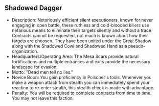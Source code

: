 ## Shadowed Dagger

- Description: Notoriously efficient silent executioners, known for never engaging in open battle, these ruthless and cold-blooded killers use nefarious means to eliminate their targets silently and without a trace. Contracts cannot be requested, not much is known about how their targets are choosen. They have been united under the Great Shadow along with the Shadowed Cowl and Shadowed Hand as a pseudo-organization.
- Headquarters/Operating Area: The Mesa Scars provide natural fortifications and multiple entrances and exits provide the necessary landscape for evasion.
- Motto: "Dead men tell no lies."
- Novice Boon: You gain proficiency in Poisoner's tools. Whenever you make a weapon attack from stealth you can immediately spend your reaction to re-enter stealth, this stealth check is made with advantage.
- Penalty: You will be required to complete contracts from time to time. You may not leave this faction.
